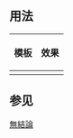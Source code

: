 <includeonly><!-- 在這裡加入模板的保護標識 --></includeonly><noinclude>{{Documentation subpage}}</noinclude>
<!-- 在本行下編輯模板說明 -->
== 用法 ==
{| class="wikitable"
! 模板 !! 效果
|-
|{{tlx|Inconclusive}} || {{Inconclusive}}
|}

== 参见 ==
{{Template:Done/See_also}}

<includeonly>
<!-- 本行下加入模板的分類 -->
[[Category:訊息圖示模板|無結論]]

</includeonly>